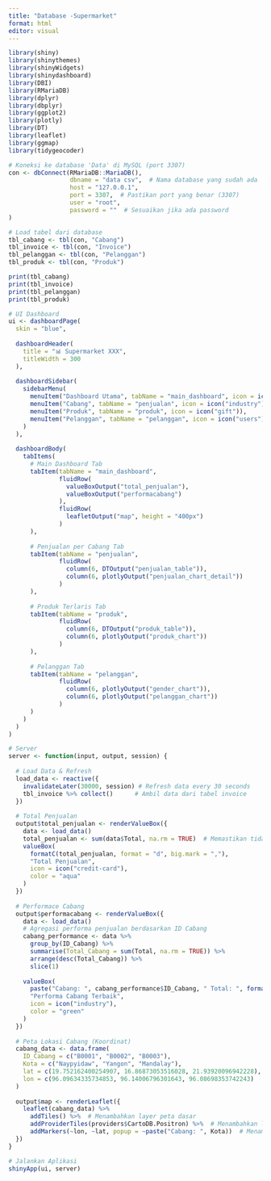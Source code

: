 ---
title: "Database -Supermarket"
format: html
editor: visual
---


```{r}
library(shiny)
library(shinythemes)
library(shinyWidgets)
library(shinydashboard)
library(DBI)
library(RMariaDB)
library(dplyr)
library(dbplyr)
library(ggplot2)
library(plotly)
library(DT)
library(leaflet)
library(ggmap)
library(tidygeocoder)
```

```{r}
# Koneksi ke database 'Data' di MySQL (port 3307)
con <- dbConnect(RMariaDB::MariaDB(),
                 dbname = "data csv",  # Nama database yang sudah ada
                 host = "127.0.0.1",    
                 port = 3307,  # Pastikan port yang benar (3307)
                 user = "root",         
                 password = ""  # Sesuaikan jika ada password
)
```



```{r}
# Load tabel dari database
tbl_cabang <- tbl(con, "Cabang")
tbl_invoice <- tbl(con, "Invoice")
tbl_pelanggan <- tbl(con, "Pelanggan")
tbl_produk <- tbl(con, "Produk")
```

```{r}
print(tbl_cabang)
print(tbl_invoice)
print(tbl_pelanggan)
print(tbl_produk)
```

```{r}

# UI Dashboard
ui <- dashboardPage(
  skin = "blue",
  
  dashboardHeader(
    title = "📊 Supermarket XXX",
    titleWidth = 300
  ),
  
  dashboardSidebar(
    sidebarMenu(
      menuItem("Dashboard Utama", tabName = "main_dashboard", icon = icon("dashboard")),
      menuItem("Cabang", tabName = "penjualan", icon = icon("industry")),
      menuItem("Produk", tabName = "produk", icon = icon("gift")),
      menuItem("Pelanggan", tabName = "pelanggan", icon = icon("users"))
    )
  ),
  
  dashboardBody(
    tabItems(
      # Main Dashboard Tab
      tabItem(tabName = "main_dashboard",
              fluidRow(
                valueBoxOutput("total_penjualan"),
                valueBoxOutput("performacabang")
              ),
              fluidRow(
                leafletOutput("map", height = "400px")
              )
      ),
      
      # Penjualan per Cabang Tab
      tabItem(tabName = "penjualan",
              fluidRow(
                column(6, DTOutput("penjualan_table")),
                column(6, plotlyOutput("penjualan_chart_detail"))
              )
      ),
      
      # Produk Terlaris Tab
      tabItem(tabName = "produk",
              fluidRow(
                column(6, DTOutput("produk_table")),
                column(6, plotlyOutput("produk_chart"))
              )
      ),
      
      # Pelanggan Tab
      tabItem(tabName = "pelanggan",
              fluidRow(
                column(6, plotlyOutput("gender_chart")),
                column(6, plotlyOutput("pelanggan_chart"))
              )
      )
    )
  )
)

# Server
server <- function(input, output, session) {
  
  # Load Data & Refresh
  load_data <- reactive({
    invalidateLater(30000, session) # Refresh data every 30 seconds
    tbl_invoice %>% collect()      # Ambil data dari tabel invoice
  })
  
  # Total Penjualan
  output$total_penjualan <- renderValueBox({
    data <- load_data()
    total_penjualan <- sum(data$Total, na.rm = TRUE)  # Memastikan tidak ada NA yang mempengaruhi hasil
    valueBox(
      formatC(total_penjualan, format = "d", big.mark = ","),
      "Total Penjualan",
      icon = icon("credit-card"),
      color = "aqua"
    )
  })
  
  # Performace Cabang
  output$performacabang <- renderValueBox({
    data <- load_data()
    # Agregasi performa penjualan berdasarkan ID Cabang
    cabang_performance <- data %>%
      group_by(ID_Cabang) %>%
      summarise(Total_Cabang = sum(Total, na.rm = TRUE)) %>%
      arrange(desc(Total_Cabang)) %>%
      slice(1)
    
    valueBox(
      paste("Cabang: ", cabang_performance$ID_Cabang, " Total: ", formatC(cabang_performance$Total_Cabang, format = "d", big.mark = ",")),
      "Performa Cabang Terbaik",
      icon = icon("industry"),
      color = "green"
    )
  })
  
  # Peta Lokasi Cabang (Koordinat)
  cabang_data <- data.frame(
    ID_Cabang = c("B0001", "B0002", "B0003"),
    Kota = c("Naypyidaw", "Yangon", "Mandalay"),
    lat = c(19.752162400254907, 16.86873053516028, 21.93920096942228),
    lon = c(96.09634335734853, 96.14006796301643, 96.08698353742243)
  )
  
  output$map <- renderLeaflet({
    leaflet(cabang_data) %>%
      addTiles() %>%  # Menambahkan layer peta dasar
      addProviderTiles(providers$CartoDB.Positron) %>%  # Menambahkan layer CartoDB untuk peta lebih jelas
      addMarkers(~lon, ~lat, popup = ~paste("Cabang: ", Kota))  # Menambahkan marker dengan popup nama kota
  })
}

# Jalankan Aplikasi
shinyApp(ui, server)





```




